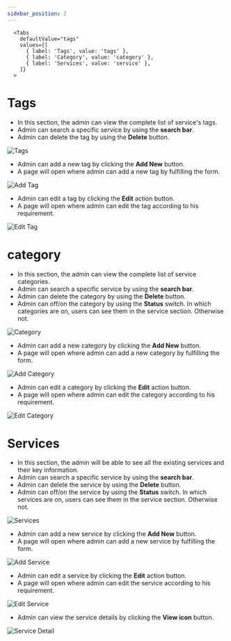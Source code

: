 ```yaml
---
sidebar_position: 2
---
```





      <Tabs
        defaultValue="tags"
        values={[
          { label: 'Tags', value: 'tags' },
          { label: 'Category', value: 'category' },
          { label: 'Services', value: 'service' },
        ]}
      >
<TabItem value="tags">


# Tags

- In this section, the admin can view the complete list of service's tags.
- Admin can search a specific service by using the **search bar**.
- Admin can delete the tag by using the **Delete** button.

![Tags](./img/tags.png)

- Admin can add a new tag by clicking the **Add New** button.
- A page will open where admin can add a new tag by fulfilling the form.

![Add Tag](./img/add_tag.png)

- Admin can edit a tag by clicking the **Edit** action button.
- A page will open where admin can edit the tag according to his requirement.

![Edit Tag](./img/edit_tags.png)


</TabItem>


<TabItem value="category">


# category

- In this section, the admin can view the complete list of service categories.
- Admin can search a specific service by using the **search bar**.
- Admin can delete the category by using the **Delete** button.
- Admin can off/on the category by using the **Status** switch. In which categories are on, users can see them in the service section. Otherwise not.

![Category](./img/service_category_list.png)

- Admin can add a new category by clicking the **Add New** button.
- A page will open where admin can add a new category by fulfilling the form.

![Add Category](./img/add_ser_cate.png)

- Admin can edit a category by clicking the **Edit** action button.
- A page will open where admin can edit the category according to his requirement.

![Edit Category](./img/edit_ser_cate.png)


</TabItem>


<TabItem value="service">


# Services

- In this section, the admin will be able to see all the existing services and their key information.
- Admin can search a specific service by using the **search bar**.
- Admin can delete the service by using the **Delete** button.
- Admin can off/on the service by using the **Status** switch. In which services are on, users can see them in the service section. Otherwise not.

![Services](./img/services.png)

- Admin can add a new service by clicking the **Add New** button.
- A page will open where admin can add a new service by fulfilling the form.

![Add Service](./img/add_service.png)

- Admin can edit a service by clicking the **Edit** action button.
- A page will open where admin can edit the service according to his requirement.

![Edit Service](./img/edit_service.png)

- Admin can view the service details by clicking the **View icon** button.

![Service Detail](./img/view_service.png)

</TabItem>



</Tabs>